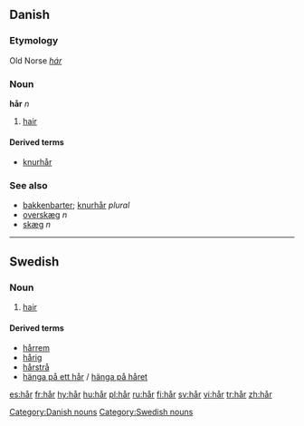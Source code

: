 {{see|har|här|hár}}
==Danish==
===Etymology===
Old Norse ''[[hár]]''
===Noun===
'''hår''' ''n''

# [[hair]]

====Derived terms====
*[[knurhår]]

===See also===
*[[bakkenbarter]]; [[knurhår]] ''plural''
*[[overskæg]] ''n''
*[[skæg]] ''n''

[[Category:Danish nouns]]

----

==Swedish==
===Noun===
{{sv-noun-n-zero}}

#[[hair]]

====Derived terms====
*[[hårrem]]
*[[hårig]]
*[[hårstrå]]
*[[hänga på ett hår]] / [[hänga på håret]]

[[Category:Swedish nouns]]

[[es:hår]]
[[fr:hår]]
[[hy:hår]]
[[hu:hår]]
[[pl:hår]]
[[ru:hår]]
[[fi:hår]]
[[sv:hår]]
[[vi:hår]]
[[tr:hår]]
[[zh:hår]]